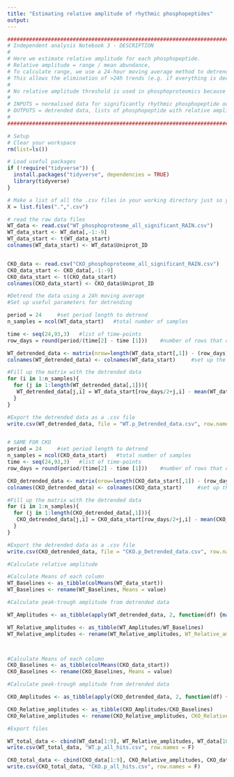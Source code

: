 ```yaml
---
title: "Estimating relative amplitude of rhythmic phosphopeptides"
output: 
---
```


```r
#######################################################################################################################################
# Independent analysis Notebook 3 - DESCRIPTION
#
# Here we estimate relative amplitude for each phosphopeptide.
# Relative amplitude = range / mean abundance,
# To calculate range, we use a 24-hour moving average method to detrend data before subtracting max - min.
# This allows the elimination of >24h trends (e.g. if everything is decreasing over several days)
#
# No relative amplitude threshold is used in phosphoproteomics because there is no evidence to suggest that small changes are biologically insignificant.
#
# INPUTS = normalised data for significantly rhythmic phosphopeptide output by RAIN (.csv)
# OUTPUTS = detrended data, lists of phosphopeptide with relative amplitudes calculated (.csv)
# 
#######################################################################################################################################
```

```r
# Setup 
# Clear your workspace
rm(list=ls())

# Load useful packages
if (!require("tidyverse")) {
  install.packages("tidyverse", dependencies = TRUE)
  library(tidyverse)
} 

# Make a list of all the .csv files in your working directory just so you can see what's going on
X = list.files(".",".csv")

# read the raw data files
WT_data <- read.csv("WT_phosphoproteome_all_significant_RAIN.csv")
WT_data_start <- WT_data[,-1:-9]
WT_data_start <- t(WT_data_start)
colnames(WT_data_start) <- WT_data$Uniprot_ID


CKO_data <- read.csv("CKO_phosphoproteome_all_significant_RAIN.csv")
CKO_data_start <- CKO_data[,-1:-9]
CKO_data_start <- t(CKO_data_start)
colnames(CKO_data_start) <- CKO_data$Uniprot_ID

```

```r
#Detrend the data using a 24h moving average
#Set up useful parameters for detrending

period = 24     #set period length to detrend
n_samples = ncol(WT_data_start)   #total number of samples

time <- seq(24,93,3)   #list of time-points
row_days = round(period/(time[2] - time [1]))    #number of rows that correspond to 24 hours (or 1 period length)

WT_detrended_data <- matrix(nrow=length(WT_data_start[,1]) - (row_days), ncol=ncol(WT_data_start))  #initialise a new matrix for the detrended data, excluding the first and last 12 hours (i.e. half of period)
colnames(WT_detrended_data) <- colnames(WT_data_start)     #set up the column names

#Fill up the matrix with the detrended data
for (i in 1:n_samples){
  for (j in 1:length(WT_detrended_data[,1])){
   WT_detrended_data[j,i] = WT_data_start[row_days/2+j,i] - mean(WT_data_start[j:(j + row_days),i])
  }
}

#Export the detrended data as a .csv file
write.csv(WT_detrended_data, file = "WT.p_Detrended_data.csv", row.names = F)


# SAME FOR CKO
period = 24     #set period length to detrend
n_samples = ncol(CKO_data_start)   #total number of samples
time <- seq(24,93,3)   #list of time-points
row_days = round(period/(time[2] - time [1]))    #number of rows that correspond to 24 hours (or 1 period length)

CKO_detrended_data <- matrix(nrow=length(CKO_data_start[,1]) - (row_days), ncol=ncol(CKO_data_start))  #initialise a new matrix for the detrended data, excluding the first and last 12 hours (i.e. half of period)
colnames(CKO_detrended_data) <- colnames(CKO_data_start)     #set up the column names

#Fill up the matrix with the detrended data
for (i in 1:n_samples){
  for (j in 1:length(CKO_detrended_data[,1])){
   CKO_detrended_data[j,i] = CKO_data_start[row_days/2+j,i] - mean(CKO_data_start[j:(j + row_days),i])
  }
}

#Export the detrended data as a .csv file
write.csv(CKO_detrended_data, file = "CKO.p_Detrended_data.csv", row.names = F)
```

```r
#Calculate relative amplitude

#Calculate Means of each column
WT_Baselines <- as_tibble(colMeans(WT_data_start))
WT_Baselines <- rename(WT_Baselines, Means = value)

#Calculate peak-trough amplitude from detrended data

WT_Amplitudes <- as_tibble(apply(WT_detrended_data, 2, function(df) {max(df)-min(df)}))

WT_Relative_amplitudes <- as_tibble(WT_Amplitudes/WT_Baselines)
WT_Relative_amplitudes <- rename(WT_Relative_amplitudes, WT_Relative_amplitudes = value)



#Calculate Means of each column
CKO_Baselines <- as_tibble(colMeans(CKO_data_start))
CKO_Baselines <- rename(CKO_Baselines, Means = value)

#Calculate peak-trough amplitude from detrended data

CKO_Amplitudes <- as_tibble(apply(CKO_detrended_data, 2, function(df) {max(df)-min(df)}))

CKO_Relative_amplitudes <- as_tibble(CKO_Amplitudes/CKO_Baselines)
CKO_Relative_amplitudes <- rename(CKO_Relative_amplitudes, CKO_Relative_amplitudes = value)
```

```r
#Export files

WT_total_data <- cbind(WT_data[1:9], WT_Relative_amplitudes, WT_data[10:ncol(WT_data)])
write.csv(WT_total_data, "WT.p_all_hits.csv", row.names = F)

CKO_total_data <- cbind(CKO_data[1:9], CKO_Relative_amplitudes, CKO_data[10:ncol(CKO_data)])
write.csv(CKO_total_data, "CKO.p_all_hits.csv", row.names = F)

```

